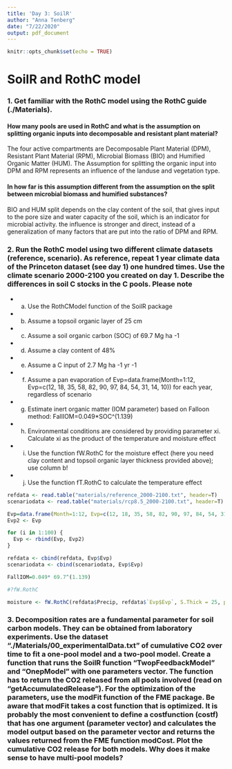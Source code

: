 ```yaml
---
title: 'Day 3: SoilR'
author: "Anna Tenberg"
date: "7/22/2020"
output: pdf_document
---
```


```r
knitr::opts_chunk$set(echo = TRUE)
```

# SoilR and RothC model

### 1. Get familiar with the RothC model using the RothC guide (./Materials). 
#### How many pools are used in RothC and what is the assumption on splitting organic inputs into decomposable and resistant plant material? 

The four active compartments are Decomposable Plant Material (DPM), Resistant Plant Material (RPM), Microbial Biomass (BIO) and Humified Organic Matter (HUM).
The Assumption for splitting the organic input into DPM and RPM represents an influence of the landuse and vegetation type.

#### In how far is this assumption different from the assumption on the split between microbial biomass and humified substances? 

BIO and HUM split depends on the clay content of the soil, that gives input to the pore size and water capacity of the soil, which is an indicator for microbial activity. the influence is stronger and direct, instead of a generalization of many factors that are put into the ratio of DPM and RPM.

### 2. Run the RothC model using two different climate datasets (reference, scenario). As reference, repeat 1 year climate data of the Princeton dataset (see day 1) one hundred times. Use the climate scenario 2000-2100 you created on day 1. Describe the differences in soil C stocks in the C pools. Please note
  * a. Use the RothCModel function of the SoilR package
  * b. Assume a topsoil organic layer of 25 cm
  * c. Assume a soil organic carbon (SOC) of 69.7 Mg ha -1
  * d. Assume a clay content of 48%
  * e. Assume a C input of 2.7 Mg ha -1 yr -1
  * f. Assume a pan evaporation of Evp=data.frame(Month=1:12, Evp=c(12, 18, 35, 58, 82, 90, 97, 84, 54, 31, 14, 10)) for each year, regardless of scenario
  * g. Estimate inert organic matter (IOM parameter) based on Falloon method: FallIOM=0.049*SOC^(1.139)
  * h. Environmental conditions are considered by providing parameter xi. Calculate xi as the product of the temperature and moisture effect
  * i. Use the function fW.RothC for the moisture effect (here you need clay content and topsoil organic layer thickness provided above); use column b!
  * j. Use the function fT.RothC to calculate the temperature effect
  
  
 ```r
refdata <- read.table("materials/reference_2000-2100.txt", header=T)
scenariodata <- read.table("materials/rcp8.5_2000-2100.txt", header=T)
```

```r
Evp=data.frame(Month=1:12, Evp=c(12, 18, 35, 58, 82, 90, 97, 84, 54, 31, 14, 10))
Evp2 <- Evp

for (i in 1:100) {
  Evp <- rbind(Evp, Evp2)
}

refdata <- cbind(refdata, Evp$Evp)
scenariodata <- cbind(scenariodata, Evp$Evp)

```


```r
FallIOM=0.049* 69.7^(1.139) 
```

```r
#?fW.RothC

moisture <- fW.RothC(refdata$Precip, refdata$`Evp$Evp`, S.Thick = 25, pClay = 48, pE = 0.75, bare = FALSE) # pE is pan evaporation
```


### 3. Decomposition rates are a fundamental parameter for soil carbon models. They can be obtained from laboratory experiments. Use the dataset “./Materials/00_experimentalData.txt” of cumulative CO2 over time to fit a one-pool model and a two-pool model. Create a function that runs the SoilR function “TwopFeedbackModel” and “OnepModel” with one parameters vector. The function has to return the CO2 released from all pools involved (read on “getAccumulatedRelease”). For the optimization of the parameters, use the modFit function of the FME package. Be aware that modFit takes a cost function that is optimized. It is probably the most convenient to define a costfunction (costf) that has one argument (parameter vector) and calculates the model output based on the parameter vector and returns the values returned from the FME function modCost. Plot the cumulative CO2 release for both models. Why does it make sense to have multi-pool models?
